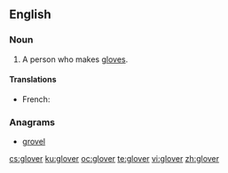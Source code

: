 {{also|Glover}}
==English==

===Noun===
{{en-noun}}

# A person who makes [[glove]]s.

====Translations====
* French: {{t+|fr|gantier|m}}

===Anagrams===
* [[grovel#English|grovel]]

[[cs:glover]]
[[ku:glover]]
[[oc:glover]]
[[te:glover]]
[[vi:glover]]
[[zh:glover]]
